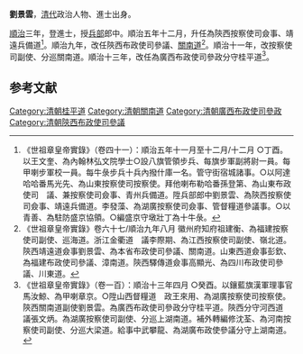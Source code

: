 '''劉景雲'''，[[清代|清代]]政治人物、進士出身。

[[順治|順治]]三年，登進士，授[[兵部|兵部]]郎中。順治五年十二月，升任為陝西按察使司僉事、靖遠兵備道<ref>《世祖章皇帝實錄》（卷四十一）：順治五年十一月至十二月/十二月 ○丁酉。以王文奎、為內翰林弘文院學士○設八旗管領步兵、每旗步軍副將尉一員。每甲喇步軍校一員。每牛彔步兵十兵內撥什庫一名。管守街宿城諸事。○以阿達哈哈番馬光先、為山東按察使司按察使。拜他喇布勒哈番孫登第、為山東布政使司　議、兼按察使司僉事、青州兵備道。陞兵部郎中劉景雲、為陝西按察使司僉事、靖遠兵備道。李發藻、為湖廣按察使司僉事、管督糧道參議事。○以青善、為駐防盛京協領。○編盛京守墩壯丁為十牛彔。</ref>。順治九年，改任陝西布政使司參議、[[關南道|關南道]]<ref>《世祖章皇帝實錄》卷六十七/順治九年八月 徽州府知府祖建衡、為福建按察使司副使、巡海道。浙江金衢道　議李際期、為江西按察使司副使、嶺北道。陝西靖遠道僉事劉景雲、為本省布政使司參議、關南道。山東西道僉事彭欽、為福建布政使司參議、漳南道。陝西驛傳道僉事高顯光、為四川布政使司參議、川東道。</ref>。順治十一年，改按察使司副使、分巡關南道。順治十三年，改任為廣西布政使司參政分守桂平道<ref>《世祖章皇帝實錄》（卷一百）：順治十三年四月 ○癸酉。以鑲藍旗漢軍理事官馬汝鯨、為甲喇章京。○陞山西督糧道　政王來用、為湖廣按察使司按察使。陝西關南道副使劉景雲。為廣西布政使司參政分守桂平道。陝西分守河西道　議張文炳。為湖廣按察使司副使、分巡上湖南道。補外轉編修沈荃、為河南按察使司副使、分巡大梁道。給事中武攀龍、為湖廣布政使參議分守上湖南道。</ref>。

==参考文献==
{{reflist}}
{{清朝人物小作品}}
{{順治三年丙戌科殿試金榜}}
[[Category:清朝桂平道|Category:清朝桂平道]]
[[Category:清朝關南道|Category:清朝關南道]]
[[Category:清朝廣西布政使司參政|Category:清朝廣西布政使司參政]]
[[Category:清朝陝西布政使司參議|Category:清朝陝西布政使司參議]]